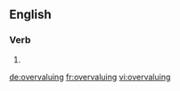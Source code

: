 ==English==

===Verb===
{{head|en|present participle}}

# {{present participle of|overvalue|lang=en|nocat=1}}

[[de:overvaluing]]
[[fr:overvaluing]]
[[vi:overvaluing]]